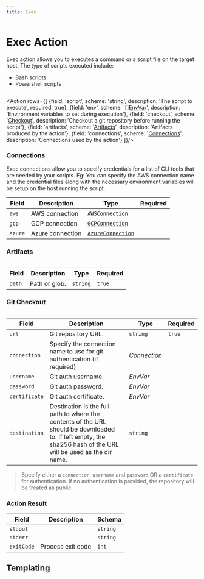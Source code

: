 ```yaml
---
title: Exec
---
```



# <Icon name="console"/> Exec Action

Exec action allows you to executes a command or a script file on the target host. The type of scripts executed include:

- Bash scripts
- Powershell scripts

```yaml title="scale-deployment.yaml" file=../../../modules/mission-control/fixtures/playbooks/scale-deployment.yaml

```

<Action rows={[
  {field: 'script', scheme: 'string', description: 'The script to execute', required: true},
  {field: 'env', scheme: '[[]EnvVar](/reference/env-var)', description: 'Environment variables to set during execution'},
  {field: 'checkout', scheme: '[Checkout](#git-checkout)', description: 'Checkout a git repository before running the script'},
  {field: 'artifacts', scheme: '[Artifacts](#artifacts)', description: 'Artifacts produced by the action'},
  {field: 'connections', scheme: '[Connections](#connections)', description: 'Connections used by the action'}
]}/>


###  Connections

Exec connections allow you to specify credentials for a list of CLI tools that are needed by your scripts. Eg: You can specify the AWS connection name and the credential files along with the necessary environment variables
will be setup on the host running the script.

| Field   | Description      | Type                                                            | Required |
| ------- | ---------------- | --------------------------------------------------------------- | -------- |
| `aws`   | AWS connection   | [`AWSConnection`](/reference/connections/aws)     |          |
| `gcp`   | GCP connection   | [`GCPConnection`](/reference/connections/gcp)     |          |
| `azure` | Azure connection | [`AzureConnection`](/reference/connections/azure) |          |

### Artifacts

```yaml title="scale-deployment.yaml" file=../../../modules/mission-control/fixtures/playbooks/exec-artifact.yaml

```

| Field  | Description   | Type     | Required |
| ------ | ------------- | -------- | -------- |
| `path` | Path or glob. | `string` | `true`   |

### Git Checkout
```yaml title="scale-deployment.yaml" file=../../../modules/mission-control/fixtures/playbooks/exec-checkout.yaml
```

| Field         | Description                                                  | Type                                                  | Required |
| ------------- | ------------------------------------------------------------ | ----------------------------------------------------- | -------- |
| `url`         | Git repository URL.                                          | `string`                                              | `true`   |
| `connection`  | Specify the connection name to use for git authentication (if required) | <CommonLink to="connection">*Connection*</CommonLink> |          |
| `username`    | Git auth username.                                           | <CommonLink to="secrets">*EnvVar*</CommonLink>        |          |
| `password`    | Git auth password.                                           | <CommonLink to="secrets">*EnvVar*</CommonLink>        |          |
| `certificate` | Git auth certificate.                                        | <CommonLink to="secrets">*EnvVar*</CommonLink>        |          |
| `destination` | Destination is the full path to where the contents of the URL should be downloaded to. If left empty, the sha256 hash of the URL will be used as the dir name. | `string`                                              |          |
> Specify either a `connection`, `username` and `password` OR a `certificate` for authentication. If no authentication is provided, the repository will be treated as public.

### Action Result

| Field      | Description       | Schema   |
| ---------- | ----------------- | -------- |
| `stdout`   |                   | `string` |
| `stderr`   |                   | `string` |
| `exitCode` | Process exit code | `int`    |


## Templating

<Templating/>
